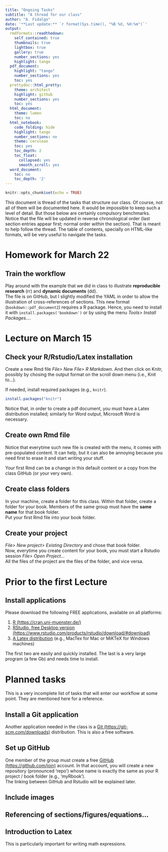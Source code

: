 ```yaml
---
title: "Ongoing Tasks"
subtitle: "A thread for our class"
author: "A. Fidalgo"
date: '**Last update:** `r format(Sys.time(), "%B %d, %H:%m")`'
output:
  rmdformats::readthedown:
    self_contained: true
    thumbnails: true
    lightbox: true
    gallery: true
    number_sections: yes
    highlight: tango
  pdf_document:
    highlight: "tango"
    number_sections: yes
    toc: yes
  prettydoc::html_pretty:
    theme: architect
    highlight: github
    number_sections: yes
    toc: yes
  html_document:
    theme: lumen
    toc: no
  html_notebook:
    code_folding: hide
    highlight: tango
    number_sections: no
    theme: cerulean
    toc: yes
    toc_depth: 2
    toc_float:
      collapsed: yes
      smooth_scroll: yes
  word_document:
    toc: no
    toc_depth: '2'
---
```


```r
knitr::opts_chunk$set(echo = TRUE)
```



This document is thread of the tasks that structure our class. Of course, not all of them will be documented here. It would be impossible to keep such a level of detail. But those below are certainly compulsory benchmarks.  
Notice that the file will be updated in reverse chronological order (last section entries appear first; normal order _within_ the section). That is meant to help follow the thread. The table of contents, specially on HTML-like formats, will be very useful to navigate the tasks.  


# Homework for March 22

## Train the workflow

Play around with the example that we did in class to illustrate **reproducible research** (rr) and **dynamic documents** (dd).   
The file is on GitHub, but I slightly modified the YAML in order to allow the illustration of cross-references of sections. This new format (`bookdown::pdf_document2`) requires a R package. Hence, you need to install it with `install.packages('bookdown')` or by using the menu _Tools> Install Packages..._.



# Lecture on March 15 

## Check your R/Rstudio/Latex installation

Create a new Rmd file _File> New File> R Markdown_. And then click on Knitr, possibly by chosing the output format on the scroll down menu (i.e., Knit to...).  


If needed, install required packages (e.g., `knitr`).

```r
install.packages("knitr")
```

Notice that, in order to create a pdf document, you must have a Latex distribution installed; similarly for Word output, Microsoft Word is necessary.

## Create own Rmd file

Notice that everytime such new file is created with the menu, it comes with  pre-populated content. It can help, but it can also be annoying because you need first to erase it and start writing your stuff.  

Your first Rmd can be a change in this default content or a copy from the class GitHub (or your very own).


## Create class folders

In your machine, create a folder for this class. Within that folder, create a folder for your book. Members of the same group must have the **same name** for that book folder.   
Put your first Rmd file into your book folder.



## Create your project

_File> New project> Existing Directory_ and chose that book folder.  
Now, everytime you create content for your book, you must start a Rstudio session _File> Open Project..._  
All the files of the project are the files of the folder, and vice versa.




# Prior to the first Lecture 

## Install applications

Please download the following FREE applications, available on all platforms:

  1. [R (https://cran.uni-muenster.de/)](https://cran.uni-muenster.de/) 
  2. [RStudio, free Desktop version (https://www.rstudio.com/products/rstudio/download/#download)](https://www.rstudio.com/products/rstudio/download/#download)
  3. [A Latex distribution](https://www.latex-project.org/get/) (e.g., MacTex for Mac or MiKTeX for Windows machines) 

The first two are easily and quickly installed. The last is a very large program (a few Gb) and needs time to install.




# Planned tasks {-}

This is a very incomplete list of tasks that will enter our workflow at some point. They are mentioned here for a reference.

## Install a Git application {-}

Another application needed in the class is a [Git (https://git-scm.com/downloads)](https://git-scm.com/downloads) distribution. This is also a free software.

## Set up GitHub {-}

One member of the group must create a free [GitHub (https://github.com/join)](https://github.com/join) account. In that account, you will create a new repository (pronounced 'repo') whose name is exactly the same as your R project / book folder (e.g., 'myRbook').  
The linking between GitHub and Rstudio will be explained later.

## Include images {-}

## Referencing of sections/figures/equations... {-}

## Introduction to Latex {-}

This is particularly important for writing math expressions.







